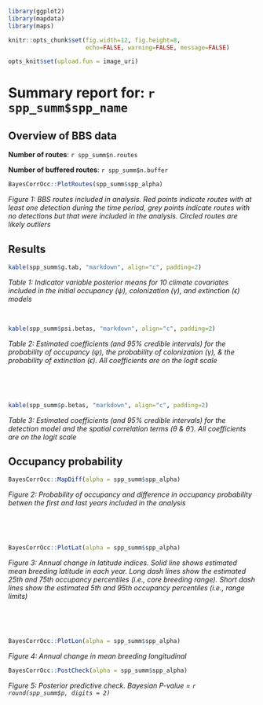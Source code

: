 ```r
library(ggplot2)
library(mapdata)
library(maps)

knitr::opts_chunk$set(fig.width=12, fig.height=8, 
                      echo=FALSE, warning=FALSE, message=FALSE)

opts_knit$set(upload.fun = image_uri)

```
# Summary report for: `r spp_summ$spp_name`


## Overview of BBS data

**Number of routes**: `r spp_summ$n.routes`  

**Number of buffered routes**: `r spp_summ$n.buffer`

```r
BayesCorrOcc::PlotRoutes(spp_summ$spp_alpha)
```
*Figure 1: BBS routes included in analysis. Red points indicate routes with at least one detection during the time period, grey points indicate routes with no detections but that were included in the analysis. Circled routes are likely outliers*


## Results

```r
kable(spp_summ$g.tab, "markdown", align="c", padding=2)
```
*Table 1: Indicator variable posterior means for 10 climate covariates included in the initial occupancy ($\psi$), colonization ($\gamma$), and extinction ($\epsilon$) models*  

&nbsp;
&nbsp;

```r
kable(spp_summ$psi.betas, "markdown", align="c", padding=2)
```
*Table 2: Estimated coefficients (and 95% credible intervals) for the probability of occupancy ($\psi$), the probability of colonization ($\gamma$), & the probability of extinction ($\epsilon$). All coefficients are on the logit scale*  

&nbsp;

&nbsp;


```r
kable(spp_summ$p.betas, "markdown", align="c", padding=2)
```
*Table 3: Estimated coefficients (and 95% credible intervals) for the detection model and the spatial correlation terms ($\theta$ & $\theta'$). All coefficients are on the logit scale*  


## Occupancy probability
```r
BayesCorrOcc::MapDiff(alpha = spp_summ$spp_alpha)
```
*Figure 2: Probability of occupancy and difference in occupancy probability betwen the first and last years included in the analysis*

&nbsp;

&nbsp;

```r
BayesCorrOcc::PlotLat(alpha = spp_summ$spp_alpha)
```
*Figure 3: Annual change in latitude indices. Solid line shows estimated mean breeding latitude in each year. Long dash lines show the estimated 25th and 75th occupancy percentiles (i.e., core breeding range). Short dash lines show the estimated 5th and 95th occupancy percentiles (i.e., range limits)*   

&nbsp;

&nbsp;


```r
BayesCorrOcc::PlotLon(alpha = spp_summ$spp_alpha)
```
*Figure 4: Annual change in mean breeding longitudinal*   


```r
BayesCorrOcc::PostCheck(alpha = spp_summ$spp_alpha)
```
*Figure 5: Posterior predictive check. Bayesian P-value = `r round(spp_summ$p, digits = 2)`*   


